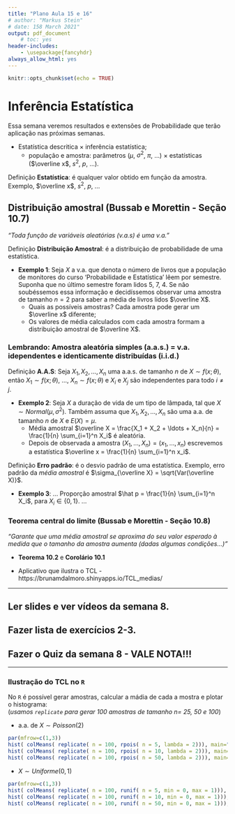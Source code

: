 ```yaml
---
title: "Plano Aula 15 e 16"
# author: "Markus Stein"
# date: 158 March 2021"
output: pdf_document
    # toc: yes
header-includes:
    - \usepackage{fancyhdr}
always_allow_html: yes
---
```

\addtolength{\headheight}{1.0cm}
\pagestyle{fancyplain} 
\lhead{\includegraphics[height=1.5cm]{logoIME.png}}
\rhead{\includegraphics[height=1.5cm]{image_probest.png}}
\chead{UNIVERSIDADE FEDERAL DO RIO GRANDE DO SUL \\
INSTITUTO DE MATEMÁTICA E ESTATÍSTICA \\
DEPARTAMENTO DE ESTATÍSTICA \\
\vspace{0.3cm}
MAT02219 - Probabilidade e Estatística - 2024/2
}
\renewcommand{\headrulewidth}{0pt} 


```r
knitr::opts_chunk$set(echo = TRUE)
```

# Inferência Estatística
Essa semana veremos resultados e extensões de Probabilidade que terão aplicação nas próximas semanas. 

* Estatística descritica $\times$ inferência estatística;
    + população e amostra: parâmetros ($\mu$, $\sigma^2$, $\pi$, ...) $\times$ estatísticas ($\overline x$, $s^2$, $p$, ...).

Definição **Estatística**: é qualquer valor obtido em função da amostra. Exemplo, $\overline x$, $s^2$, $p$, ...

## Distribuição amostral (Bussab e Morettin - Seção 10.7)
*"Toda função de variáveis aleatórias (v.a.s) é uma v.a."*

Definição **Distribuição Amostral**: é a distribuição de probabilidade de uma estatística.

* **Exemplo 1**: Seja $X$ a v.a. que denota o número de livros que a população de monitores do curso 'Probabilidade e Estatística' lêem por semestre. Suponha que no último semestre foram lidos 5, 7, 4. Se não soubéssemos essa informação e decidíssemos observar uma amostra de tamanho $n=2$ para saber a média de livros lidos $\overline X$. 
    + Quais as possíveis amostras? Cada amostra pode gerar um $\overline x$ diferente;
    + Os valores de média calculados com cada amostra formam a distribuição amostral de $\overline X$.

### Lembrando: Amostra aleatória simples (a.a.s.)  $=$ v.a. idependentes e identicamente distribuídas (i.i.d.)   
Definição **A.A.S**: Seja $X_1, X_2, \ldots, X_n$ uma a.a.s. de tamanho $n$ de $X \sim f(x; \theta)$, então $X_1 \sim f(x; \theta)$, ..., $X_n \sim f(x; \theta)$ e $X_i$ e $X_j$ são independentes para todo $i \neq j$.

* **Exemplo 2**: Seja $X$ a duração de vida de um tipo de lâmpada, tal que $X \sim Normal(\mu, \sigma^2)$. Também assuma que $X_1, X_2, \ldots, X_n$ são uma a.a. de tamanho $n$ de $X$ e $E(X) = \mu$.
    + Média amostral $\overline X = \frac{X_1 + X_2 + \ldots + X_n}{n} = \frac{1}{n} \sum_{i=1}^n X_i$ é aleatória. 
    + Depois de observada a amostra $(X_1, \ldots, X_n) = (x_1, \ldots, x_n)$ escrevemos a estatística $\overline x = \frac{1}{n} \sum_{i=1}^n x_i$.

Definição **Erro padrão**: é o desvio padrão de uma estatística. Exemplo, erro padrão da *média amostral* é $\sigma_{\overline X} = \sqrt{Var(\overline X)}$.


* **Exemplo 3**: ... Proporção amostral $\hat p = \frac{1}{n} \sum_{i=1}^n X_i$, para $X_i \in \left\{ 0, 1 \right\}$. ...

\vspace{0.5cm}

### Teorema central do limite (Bussab e Morettin - Seção 10.8)
*"Garante que uma média amostral se aproxima do seu valor esperado à medida que o tamanho da amostra aumenta (dadas algumas condições...)"*

* **Teorema 10.2** e **Corolário 10.1**  

* Aplicativo que ilustra o TCL - https://brunamdalmoro.shinyapps.io/TCL_medias/

\vspace{0.5cm}

***
## Ler slides e ver vídeos da semana 8.
## Fazer lista de exercícios 2-3.
## Fazer o Quiz da semana 8 - VALE NOTA!!!
***  

\vspace{0.5cm}

### Ilustração do TCL no `R`  

No `R` é possível gerar amostras, calcular a mádia de cada a mostra e plotar o histograma:  
(*usamos `replicate` para gerar 100 amostras de tamanho n= 25, 50 e 100*)

* a.a. de $X \sim Poisson(2)$
```R
par(mfrow=c(1,3))
hist( colMeans( replicate( n = 100, rpois( n = 5, lambda = 2))), main="Poisson(2), n=5")
hist( colMeans( replicate( n = 100, rpois( n = 10, lambda = 2))), main="Poisson(2), n=10")
hist( colMeans( replicate( n = 100, rpois( n = 50, lambda = 2))), main="Poisson(2), n=50")
```

\clearpage

\vspace{2.0cm}

* $X \sim Uniforme(0,1)$
```R
par(mfrow=c(1,3))
hist( colMeans( replicate( n = 100, runif( n = 5, min = 0, max = 1))), main="Uniforme(0,1), n=5")
hist( colMeans( replicate( n = 100, runif( n = 10, min = 0, max = 1))), main="Uniforme(0,1), n=10")
hist( colMeans( replicate( n = 100, runif( n = 50, min = 0, max = 1))), main="Uniforme(0,1), n=50")
```

